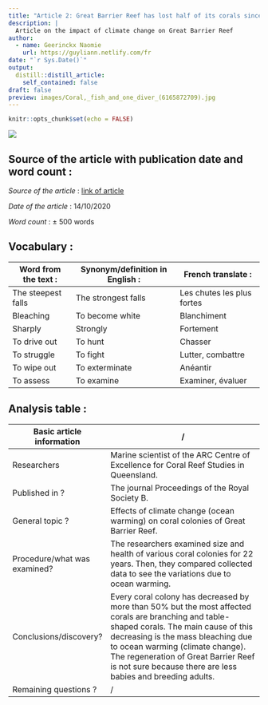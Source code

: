 ```yaml
---
title: "Article 2: Great Barrier Reef has lost half of its corals since 1995"
description: |
  Article on the impact of climate change on Great Barrier Reef
author:
  - name: Geerinckx Naomie
    url: https://guyliann.netlify.com/fr
date: "`r Sys.Date()`" 
output:
  distill::distill_article:
    self_contained: false
draft: false 
preview: images/Coral,_fish_and_one_diver_(6165872709).jpg
---
```


```r
knitr::opts_chunk$set(echo = FALSE)
```

![](images/Coral,_fish_and_one_diver_(6165872709).jpg)

## Source of the article with publication date and word count : 

*Source of the article* : [link of article](https://www.bbc.com/news/world-australia-54533971 )

*Date of the article* : 14/10/2020

*Word count* : ± 500 words 

## Vocabulary : 

| Word from the text :  | Synonym/definition in English :     | French translate :           |
| --------------------- | ----------------------------------- | ---------------------------- |
| The steepest falls         | The strongest falls   | Les chutes les plus fortes      |
| Bleaching    | To become white         | Blanchiment              |
| Sharply              | Strongly                             | Fortement |
| To drive out           | To hunt                  | Chasser                 |
| To struggle           | To fight             | Lutter, combattre                  |
| To wipe out      | To exterminate   | Anéantir      |
| To assess              | To examine                           | Examiner, évaluer                    |

## Analysis table :

| Basic article information 	| / 	|
|------------------------------	|-------------------------------------------------------------------------------------------------------------------------------------------------------------------------------------------------------------------------------------------------------------------------------------------------------------------------------------------------------------------------------------------------------------------------------------------------------------------------------------------------------------------------------------------------------------------------------------------------------------------------------	|
| Researchers 	| Marine scientist of the ARC Centre of Excellence for Coral Reef Studies in Queensland.            	|
| Published in ? 	| The journal Proceedings of the Royal Society B. 	|
| General topic ? 	| Effects of climate change (ocean warming) on coral colonies of Great Barrier Reef. 	|
| Procedure/what was examined? 	| The researchers examined size and health of various coral colonies for 22 years. Then, they compared collected data to see the variations due to ocean warming.   |
| Conclusions/discovery? 	| Every coral colony has decreased by more than 50% but the most affected corals are branching and table-shaped corals. The main cause of this decreasing is the mass bleaching due to ocean warming (climate change). The regeneration of Great Barrier Reef is not sure because there are less babies and breeding adults.  |
| Remaining questions ? 	|  / 	














